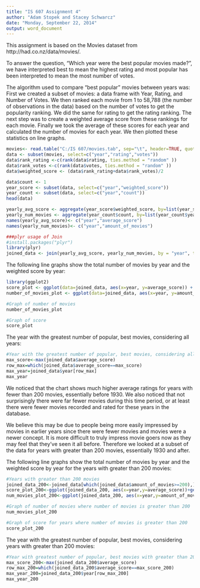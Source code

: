 ```yaml
---
title: "IS 607 Assignment 4"
author: "Adam Stopek and Stacey Schwarcz"
date: "Monday, September 22, 2014"
output: word_document
---
```

This assignment is based on the Movies dataset from http://had.co.nz/data/movies/. 

To answer the question, "Which year were the best popular movies made?", we have interpreted best to mean the highest rating and most popular has been interpreted to mean the most number of votes. 

The algorithm used to compare "best popular" movies between years was: First we created a subset of movies: a data frame with Year, Rating, and Number of Votes.  We then ranked each movie from 1 to 58,788 (the number of observations in the data) based on the number of votes to get the popularity ranking.  We did the same for rating to get the rating ranking.
The next step was to create a weighted average score from these rankings for each movie. Finally we took the average of these scores for each year and calculated the number of movies for each year. We then plotted these statistics on line graphs.

```r
movies<- read.table("C:/IS 607/movies.tab", sep="\t", header=TRUE, quote="", comment="")
data <- subset(movies, select=c("year","rating","votes"))
data$rank_rating <-c(rank(data$rating, ties.method = "random" ))
data$rank_votes <-c(rank(data$votes, ties.method = "random" ))
data$weighted_score <- (data$rank_rating+data$rank_votes)/2

data$count <- 1
year_score <- subset(data, select=c("year","weighted_score"))
year_count <- subset(data, select=c("year","count"))
head(data)

yearly_avg_score <- aggregate(year_score$weighted_score, by=list(year_score$year), FUN=mean, na.rm=TRUE)
yearly_num_movies <- aggregate(year_count$count, by=list(year_count$year), FUN=sum, na.rm=TRUE)
names(yearly_avg_score)<- c("year","average_score")
names(yearly_num_movies)<- c("year","amount_of_movies")

###plyr usage of Join
#install.packages("plyr")
library(plyr)
joined_data <- join(yearly_avg_score, yearly_num_movies, by = "year", type = "inner", match = "all")
```


The following line graphs show the total number of movies by year and the weighted score by year:

```r

library(ggplot2)
score_plot <- ggplot(data=joined_data, aes(x=year, y=average_score)) + geom_line(size=1.5) + geom_point() + ggtitle("Average Weighted Score by Year")
number_of_movies_plot <- ggplot(data=joined_data, aes(x=year, y=amount_of_movies)) + geom_line(size=1.5) + geom_point()+ggtitle("Number of Movies by Year")

#Graph of number of movies
number_of_movies_plot

#Graph of score
score_plot
```

The year with the greatest number of popular, best movies, considering all years:

```r
#Year with the greatest number of popular, best movies, considering all years:
max_score<-max(joined_data$average_score)
row_max=which(joined_data$average_score==max_score)
max_year=joined_data$year[row_max]
max_year

```

We noticed that the chart shows much higher average ratings for years with fewer than 200 movies, essentially before 1930. We also noticed that not surprisingly there were far fewer movies during this time period, or at least there were fewer movies recorded and rated for these years in the database.

We believe this may be due to people being more easily impressed by movies in earlier years since there were fewer movies and movies were a newer concept. It is more difficult to truly impress movie goers now as they may feel that they've seen it all before. Therefore we looked at a subset of the data for years with greater than 200 movies, essentially 1930 and after.

The following line graphs show the total number of movies by year and the weighted score by year for the years with greater than 200 movies:

```r
#Years with greater than 200 movies
joined_data_200<-joined_data[which(joined_data$amount_of_movies>=200),]
score_plot_200<-ggplot(joined_data_200, aes(x=year,y=average_score))+geom_line(size=1.5)+ggtitle("Average Weighted Score by Year (years with > 200 movies")
num_movies_plot_200<-ggplot(joined_data_200, aes(x=year,y=amount_of_movies))+geom_line(size=1.5)+ggtitle("Number of Movies by Year (years with > 200 movies")

#Graph of number of movies where number of movies is greater than 200
num_movies_plot_200

#Graph of score for years where number of movies is greater than 200
score_plot_200

```

The year with the greatest number of popular, best movies, considering years with greater than 200 movies:


```r
#Year with greatest number of popular, best movies with greater than 200 movies (beginning 1930):
max_score_200<-max(joined_data_200$average_score)
row_max_200=which(joined_data_200$average_score==max_score_200)
max_year_200=joined_data_200$year[row_max_200]
max_year_200

```
